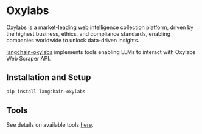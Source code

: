 # Oxylabs

[Oxylabs](https://oxylabs.io/) is a market-leading web intelligence collection platform, driven by the highest business,
ethics, and compliance standards, enabling companies worldwide to unlock data-driven insights.

[langchain-oxylabs](https://pypi.org/project/langchain-oxylabs/) implements
tools enabling LLMs to interact with Oxylabs Web Scraper API.


## Installation and Setup

```bash
pip install langchain-oxylabs
```

## Tools

See details on available tools [here](/docs/integrations/tools/oxylabs/).
